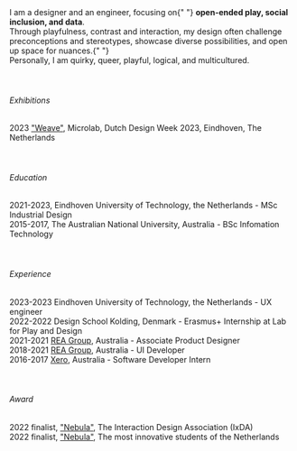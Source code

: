 <div>
  I am a designer and an engineer, focusing on{" "}
  <b>open-ended play, social inclusion, and data</b>. <br />
  Through playfulness, contrast and interaction, my design often challenge preconceptions
  and stereotypes, showcase diverse possibilities, and open up space for nuances.{" "}
  <br />
  Personally, I am quirky, queer, playful, logical, and multicultured.
</div>
<br />
<br />

###### Exhibitions

<div>
  2023 <a href="/weave">"Weave"</a>, Microlab, Dutch Design Week 2023,
  Eindhoven, The Netherlands
</div>
<br />
<br />

###### Education

<div>
  2021-2023, Eindhoven University of Technology, the Netherlands - MSc
  Industrial Design
  <br />
  2015-2017, The Australian National University, Australia - BSc Infomation
  Technology
</div>
<br />
<br />

###### Experience

<div>
  2023-2023 Eindhoven University of Technology, the Netherlands - UX engineer
  <br />
  2022-2022 Design School Kolding, Denmark - Erasmus+ Internship at Lab for Play
  and Design
  <br />
  2021-2021 <a href="https://www.rea-group.com/">REA Group</a>, Australia -
  Associate Product Designer
  <br />
  2018-2021 <a href="https://www.rea-group.com/">REA Group</a>, Australia - UI
  Developer
  <br />
  2016-2017 <a href="https://www.xero.com/">Xero</a>, Australia - Software
  Developer Intern
</div>
<br />
<br />

###### Award

<div>
  2022 finalist, <a href="/nebula">"Nebula"</a>, The Interaction Design
  Association (IxDA)
</div>
<div>
  2022 finalist, <a href="/nebula">"Nebula"</a>, The most innovative students of
  the Netherlands
</div>

